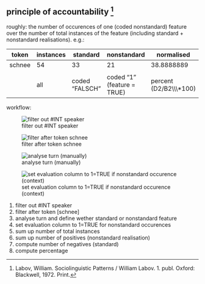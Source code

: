 ## principle of accountability [^1]
roughly: the number of occurences of one (coded nonstandard) feature over the number of total instances of the feature (including standard + nonstandard realisations). e.g.:

| token  | instances | standard       | nonstandard                | normalised                 |
| ------ | --------- | -------------- | -------------------------- | -------------------------- |
| schnee | 54        | 33             | 21                         | 38.8888889                 |
|        |           |                |                            |                            |
|        | all       | coded "FALSCH" | coded "1" (feature = TRUE) | percent (D2/B2\\\\\\\*100) |

workflow:

![filter out #INT speaker][24-image-1]

![filter after token schnee][24-image-2]

![analyse turn (manually)][24-image-3]

![set evaluation column to 1=TRUE if nonstandard occurence (context)][24-image-4]

1. filter out #INT speaker
2. filter after token [schnee]
3. analyse turn and define wether standard or nonstandard feature
4. set evaluation column to 1=TRUE for nonstandard occurences
5. sum up number of total instances
6. sum up number of positives (nonstandard realisation)
7. compute number of negatives (standard)
8. compute percentage


[^1]:	Labov, William. Sociolinguistic Patterns / William Labov. 1. publ. Oxford: Blackwell, 1972. Print.

[24-image-1]:	https://ada-sub.dh-index.org/school/api/png/ses-overview/sesdb004-INT.png
[24-image-2]:	https://ada-sub.dh-index.org/school/api/png/ses-overview/sesdb004-schnee.png
[24-image-3]:	https://ada-sub.dh-index.org/school/api/png/ses-overview/sesdb004-schnee2.png
[24-image-4]:	https://ada-sub.dh-index.org/school/api/png/ses-overview/sesdb004-schnee3.png
